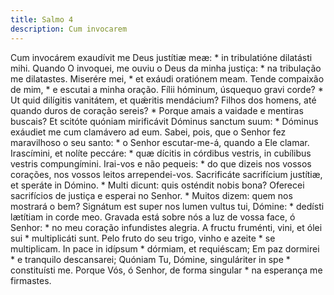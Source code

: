 ```yaml
---
title: Salmo 4
description: Cum invocarem
---
```


<div class="side-by-side not-content">
  <span>
    Cum invocárem exaudívit me Deus justítiæ meæ: * in tribulatióne dilatásti
    mihi.
  </span>
  <span>
    Quando O invoquei, me ouviu o Deus da minha justiça: * na tribulação me
    dilatastes.
  </span>
  <span>Miserére mei, * et exáudi oratiónem meam.</span>
  <span>Tende compaixão de mim, * e escutai a minha oração.</span>
  <span>
    Fílii hóminum, úsquequo gravi corde? * Ut quid dilígitis vanitátem, et
    quǽritis mendácium?
  </span>
  <span>
    Filhos dos homens, até quando duros de coração sereis? * Porque amais a
    vaidade e mentiras buscais?
  </span>
  <span>
    Et scitóte quóniam mirificávit Dóminus sanctum suum: * Dóminus exáudiet me
    cum clamávero ad eum.
  </span>
  <span>
    Sabei, pois, que o Senhor fez maravilhoso o seu santo: * o Senhor
    escutar-me-á, quando a Ele clamar.
  </span>
  <span>
    Irascímini, et nolíte peccáre: * quæ dícitis in córdibus vestris, in
    cubílibus vestris compungímini.
  </span>
  <span>
    Irai-vos e não pequeis: * do que dizeis nos vossos corações, nos vossos
    leitos arrependei-vos.
  </span>
  <span>
    Sacrificáte sacrifícium justítiæ, et speráte in Dómino. * Multi dicunt: quis
    osténdit nobis bona?
  </span>
  <span>
    Oferecei sacrifícios de justiça e esperai no Senhor. * Muitos dizem: quem
    nos mostrará o bem?
  </span>
  <span>
    Signátum est super nos lumen vultus tui, Dómine: * dedísti lætítiam in corde
    meo.
  </span>
  <span>
    Gravada está sobre nós a luz de vossa face, ó Senhor: * no meu coração
    infundistes alegria.
  </span>
  <span>A fructu fruménti, vini, et ólei sui * multiplicáti sunt.</span>
  <span>Pelo fruto do seu trigo, vinho e azeite * se multiplicam.</span>
  <span>In pace in idípsum * dórmiam, et requiéscam;</span>
  <span>Em paz dormirei * e tranquilo descansarei;</span>
  <span>Quóniam Tu, Dómine, singuláriter in spe * constituísti me.</span>
  <span>
    Porque Vós, ó Senhor, de forma singular * na esperança me firmastes.
  </span>
</div>
